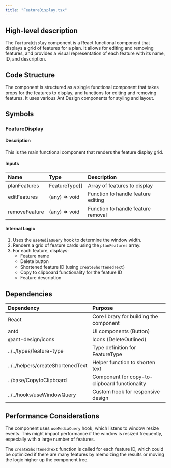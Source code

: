 ```yaml
---
title: "FeatureDisplay.tsx"
---
```


## High-level description
The `FeatureDisplay` component is a React functional component that displays a grid of features for a plan. It allows for editing and removing features, and provides a visual representation of each feature with its name, ID, and description.

## Code Structure
The component is structured as a single functional component that takes props for the features to display, and functions for editing and removing features. It uses various Ant Design components for styling and layout.

## Symbols

### FeatureDisplay
#### Description
This is the main functional component that renders the feature display grid.

#### Inputs
| Name | Type | Description |
|:-----|:-----|:------------|
| planFeatures | FeatureType[] | Array of features to display |
| editFeatures | (any) =&gt; void | Function to handle feature editing |
| removeFeature | (any) =&gt; void | Function to handle feature removal |

#### Internal Logic
1. Uses the `useMediaQuery` hook to determine the window width.
2. Renders a grid of feature cards using the `planFeatures` array.
3. For each feature, displays:
   - Feature name
   - Delete button
   - Shortened feature ID (using `createShortenedText`)
   - Copy to clipboard functionality for the feature ID
   - Feature description

## Dependencies
| Dependency | Purpose |
|:-----------|:--------|
| React | Core library for building the component |
| antd | UI components (Button) |
| @ant-design/icons | Icons (DeleteOutlined) |
| ../../types/feature-type | Type definition for FeatureType |
| ../../helpers/createShortenedText | Helper function to shorten text |
| ../base/CopytoClipboard | Component for copy-to-clipboard functionality |
| ../../hooks/useWindowQuery | Custom hook for responsive design |

## Performance Considerations
The component uses `useMediaQuery` hook, which listens to window resize events. This might impact performance if the window is resized frequently, especially with a large number of features.

The `createShortenedText` function is called for each feature ID, which could be optimized if there are many features by memoizing the results or moving the logic higher up the component tree.